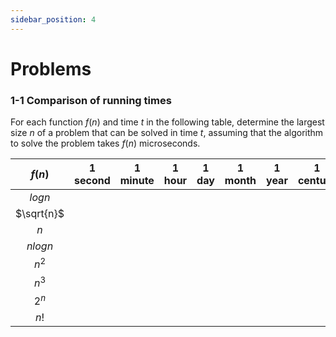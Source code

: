 ```yaml
---
sidebar_position: 4
---
```


# Problems


### 1-1 Comparison of running times

For each function $f(n)$  and time $t$ in the following table, determine the largest size $n$ of a problem that can be solved in time $t$, assuming that the algorithm to solve the problem takes $f(n)$ microseconds.


| $f(n)$ | 1 second | 1 minute | 1 hour | 1 day | 1 month | 1 year | 1 century |
|:------:|:--------:|:--------:|:------:|:-----:|:-------:|:------:|:---------:|
| $log n$ | | | | | | | |
| $\sqrt{n}$ | | | | | | | |
| $n$ | | | | | | | |
| $n log n$ | | | | | | | |
| $n^2$ | | | | | | | |
| $n^3$ | | | | | | | |
| $2^n$ | | | | | | | |
| $n!$ | | | | | | | |



